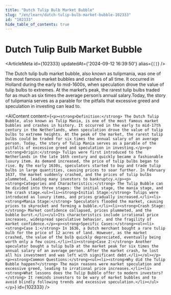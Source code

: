```yaml
---
title: "Dutch Tulip Bulb Market Bubble"
slug: "/en/learn/dutch-tulip-bulb-market-bubble-102333"
id: "102333"
hide_table_of_contents: true
---
```



# Dutch Tulip Bulb Market Bubble

<ArticleMeta id={102333} updatedAt={'2024-09-12 16:39:50'} alias={`[]`} />
<div className='border-solid border-b border-t-0 my-4 border-[var(--ifm-color-gray-300)]' />

The Dutch tulip bulb market bubble, also known as tulipmania, was one of the most famous market bubbles and crashes of all time. It occurred in Holland during the early to mid-1600s, when speculation drove the value of tulip bulbs to extremes. At the market’s peak, the rarest tulip bulbs traded for as much as six times the average person’s annual salary.Today, the story of tulipmania serves as a parable for the pitfalls that excessive greed and speculation in investing can lead to.

<AIContent content={`<p><strong>Definition:</strong> The Dutch Tulip Bubble, also known as Tulip Mania, is one of the most famous market bubbles and crashes in history. It occurred in the early to mid-17th century in the Netherlands, when speculation drove the value of tulip bulbs to extreme heights. At the peak of the market, the rarest tulip bulbs could be traded for six times the annual salary of an average person. Today, the story of Tulip Mania serves as a parable of the pitfalls of excessive greed and speculation in investing.</p><p><strong>Origin:</strong> Tulips were first introduced to the Netherlands in the late 16th century and quickly became a fashionable luxury item. As demand increased, the price of tulip bulbs began to rise. By the early 1630s, speculators started to buy and trade tulip bulbs in large quantities, causing prices to soar further. In February 1637, the market suddenly crashed, and the prices of tulip bulbs plummeted, leading many investors to bankruptcy.</p><p><strong>Categories and Characteristics:</strong> The Tulip Bubble can be divided into three stages: the initial stage, the mania stage, and the crash stage.<ul><li><strong>Initial Stage:</strong> Tulips were introduced as luxury items, and prices gradually increased.</li><li><strong>Mania Stage:</strong> Speculators flooded the market, causing prices to skyrocket and forming a bubble.</li><li><strong>Crash Stage:</strong> Market confidence collapsed, prices plummeted, and the bubble burst.</li></ul>Its characteristics include irrational price increases, widespread speculative behavior, and the fragility of market confidence.</p><p><strong>Specific Cases:</strong><ol><li><strong>Case 1:</strong> In 1636, a Dutch merchant bought a rare tulip bulb for the price of 12 acres of land. However, as the market crashed, the value of the bulb quickly depreciated, eventually being worth only a few coins.</li><li><strong>Case 2:</strong> Another speculator bought a tulip bulb at the market peak for six times the annual salary of an average person. After the market crash, he lost all his investment and was left with significant debt.</li></ol></p><p><strong>Common Questions:</strong><ul><li><strong>Why did the Tulip Bubble happen?</strong> The main reasons were market speculation and excessive greed, leading to irrational price increases.</li><li><strong>What lessons does the Tulip Bubble offer to modern investors?</strong> It reminds investors to be wary of market bubbles and to avoid blindly following trends and excessive speculation.</li></ul></p>`} id={102333} />
